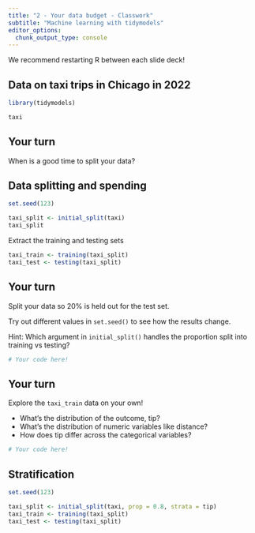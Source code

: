 ```yaml
---
title: "2 - Your data budget - Classwork"
subtitle: "Machine learning with tidymodels"
editor_options: 
  chunk_output_type: console
---
```


We recommend restarting R between each slide deck!

## Data on taxi trips in Chicago in 2022

```r
library(tidymodels)

taxi
```

## Your turn

When is a good time to split your data?

## Data splitting and spending

```r
set.seed(123)

taxi_split <- initial_split(taxi)
taxi_split
```

Extract the training and testing sets

```r
taxi_train <- training(taxi_split)
taxi_test <- testing(taxi_split)
```

## Your turn

Split your data so 20% is held out for the test set.

Try out different values in `set.seed()` to see how the results change.

Hint: Which argument in `initial_split()` handles the proportion split into training vs testing?

```r
# Your code here!

```

## Your turn

Explore the `taxi_train` data on your own!

- What's the distribution of the outcome, tip?
- What's the distribution of numeric variables like distance?
- How does tip differ across the categorical variables?

```r
# Your code here!

```

## Stratification

```r
set.seed(123)

taxi_split <- initial_split(taxi, prop = 0.8, strata = tip)
taxi_train <- training(taxi_split)
taxi_test <- testing(taxi_split)
```
